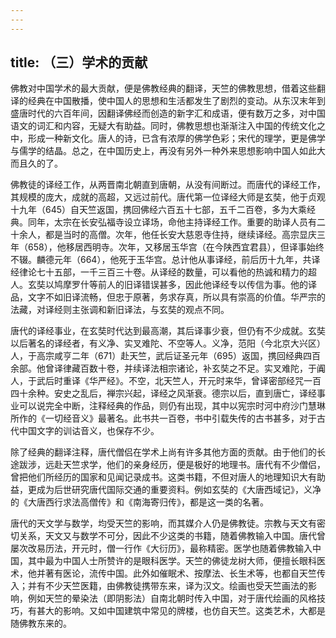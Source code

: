```yaml
---
---
---
```

title: （三）学术的贡献
---



佛教对中国学术的最大贡献，便是佛教经典的翻译，天竺的佛教思想，借着这些翻译的经典在中国散播，使中国人的思想和生活都发生了剧烈的变动。从东汉末年到盛唐时代的六百年间，因翻译佛经而创造的新字汇和成语，便有数万之多，对中国语文的词汇和内容，无疑大有助益。同时，佛教思想也渐渐注入中国的传统文化之中，形成一种新文化。唐人的诗，已含有浓厚的佛学色彩；宋代的理学，更是佛学与儒学的结晶。总之，在中国历史上，再没有另外一种外来思想影响中国人如此大而且久的了。

佛教徒的译经工作，从两晋南北朝直到唐朝，从没有间断过。而唐代的译经工作，其规模的庞大，成就的高超，又远过前代。唐代第一位译经大师是玄奘，他于贞观十九年（645）自天竺返国，携回佛经六百五十七部，五千二百卷，多为大乘经典。同年，太宗在长安弘福寺设立译场，命他主持译经工作。重要的助译人员有二十余人，都是当时的高僧。次年，他任长安大慈恩寺住持，继续译经。高宗显庆三年（658），他移居西明寺。次年，又移居玉华宫（在今陕西宜君县），但译事始终不辍。麟德元年（664），他死于玉华宫。总计他从事译经，前后历十九年，共译经律论七十五部，一千三百三十卷。从译经的数量，可以看他的热诚和精力的超人。玄奘以鸠摩罗什等前人的旧译错误甚多，因此他译经专以传信为事。他的译品，文字不如旧译流畅，但忠于原著，务求存真，所以具有崇高的价值。华严宗的法藏，对译经则主张调和新旧译法，与玄奘的观点不同。

唐代的译经事业，在玄奘时代达到最高潮，其后译事少衰，但仍有不少成就。玄奘以后著名的译经者，有义净、实叉难陀、不空等人。义净，范阳（今北京大兴区）人，于高宗咸亨二年（671）赴天竺，武后证圣元年（695）返国，携回经典四百余部。他曾译律藏百数十卷，并续译法相宗诸论，补玄奘之不足。实叉难陀，于阗人，于武后时重译《华严经》。不空，北天竺人，开元时来华，曾译密部经咒一百四十余种。安史之乱后，禅宗兴起，译经之风渐衰。德宗以后，直到唐亡，译经事业可以说完全中断，注释经典的作品，则仍有出现，其中以宪宗时河中府沙门慧琳所作的《一切经音义》最著名。此书共一百卷，书中引载失传的古书甚多，对于古代中国文字的训诂音义，也保存不少。

除了经典的翻译注释，唐代僧侣在学术上尚有许多其他方面的贡献。由于他们的长途跋涉，远赴天竺求学，他们的亲身经历，便是极好的地理书。唐代有不少僧侣，曾把他们所经历的国家和见闻记录成书。这类书籍，不但对唐人的地理知识大有助益，更成为后世研究唐代国际交通的重要资料。例如玄奘的《大唐西域记》，义净的《大唐西行求法高僧传》和《南海寄归传》，都是这一类的名著。

唐代的天文学与数学，均受天竺的影响，而其媒介人仍是佛教徒。宗教与天文有密切关系，天文又与数学不可分，因此不少这类的书籍，随着佛教输入中国。唐代曾屡次改易历法，开元时，僧一行作《大衍历》，最称精密。医学也随着佛教输入中国，其中最为中国人士所赞许的是眼科医学。天竺的佛徒龙树大师，便擅长眼科医术，他并著有医论，流传中国。此外如催眠术、按摩法、长生术等，也都自天竺传入；并有不少天竺医籍，由佛教徒携带东来，译为汉文。绘画也受天竺画法的影响，例如天竺的晕染法（即阴影法）自南北朝时传入中国，对于唐代绘画的风格技巧，有甚大的影响。又如中国建筑中常见的牌楼，也仿自天竺。这类艺术，大都是随佛教东来的。